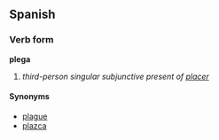 ==Spanish==
===Verb form===
'''plega'''

# ''third-person singular subjunctive present of [[placer]]''

====Synonyms====
*[[plague]]
*[[plazca]]